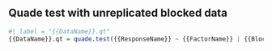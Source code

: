 
## Quade test with unreplicated blocked data

```{r}
#| label = "{{DataName}}.qt"
{{DataName}}.qt = quade.test({{ResponseName}} ~ {{FactorName}} | {{BlockingName}}, data = {{DataName}})
```

